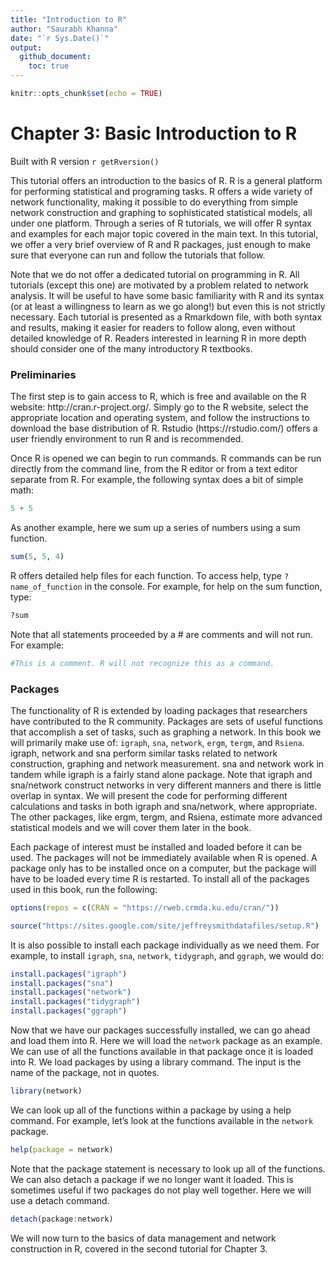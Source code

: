 ```yaml
---
title: "Introduction to R"
author: "Saurabh Khanna"
date: "`r Sys.Date()`"
output: 
  github_document:
    toc: true
---
```


```r
knitr::opts_chunk$set(echo = TRUE)
```

# Chapter 3: Basic Introduction to R

Built with R version
`r getRversion()`

This tutorial offers an introduction to the basics of R. R is a general platform for performing statistical and programing tasks. R offers a wide variety of network functionality, making it possible to do everything from simple network construction and graphing to sophisticated statistical models, all under one platform. Through a series of R tutorials, we will offer R syntax and examples for each major topic covered in the main text. In this tutorial, we offer a very brief overview of R and R packages, just enough to make sure that everyone can run and follow the tutorials that follow.

Note that we do not offer a dedicated tutorial on programming in R. All tutorials (except this one) are motivated by a problem related to network analysis. It will be useful to have some basic familiarity with R and its syntax (or at least a willingness to learn as we go along!) but even this is not strictly necessary. Each tutorial is presented as a Rmarkdown file, with both syntax and results, making it easier for readers to follow along, even without detailed knowledge of R. Readers interested in learning R in more depth should consider one of the many introductory R textbooks.

### Preliminaries
The first step is to gain access to R, which is free and available on the R website: http://cran.r-project.org/. Simply go to the R website, select the appropriate location and operating system, and follow the instructions to download the base distribution of R. Rstudio  (https://rstudio.com/) offers a user friendly environment to run R and is recommended. 

Once R is opened we can begin to run commands. R commands can be run directly from the command line, from the R editor or from a text editor separate from R. For example, the following syntax does a bit of simple math:

```r
5 + 5
```

As another example, here we sum up a series of numbers using a sum function.

```r
sum(5, 5, 4)
```

R offers detailed help files for each function. To access help, type `?name_of_function` in the console. For example, for help on the sum function, type:

```r
?sum
```

Note that all statements proceeded by a # are comments and will not run. For example: 

```r
#This is a comment. R will not recognize this as a command.
```

### Packages
The functionality of R is extended by loading packages that researchers have contributed to the R community. Packages are sets of useful functions that accomplish a set of tasks, such as graphing a network. In this book we will primarily make use of: `igraph`, `sna`, `network`, `ergm`, `tergm`, and `Rsiena`. igraph, network and sna perform similar tasks related to network construction, graphing and network measurement. sna and network work in tandem while igraph is a fairly stand alone package. Note that igraph and sna/network construct networks in very different manners and there is little overlap in syntax. We will present the code for performing different calculations and tasks in both igraph and sna/network, where appropriate. The other packages, like ergm, tergm, and Rsiena, estimate more advanced statistical models and we will cover them later in the book. 

Each package of interest must be installed and loaded before it can be used. The packages will not be immediately available when R is opened. A package only has to be installed once on a computer, but the package will have to be loaded every time R is restarted. To install all of the packages used in this book, run the following:

```r
options(repos = c(CRAN = "https://rweb.crmda.ku.edu/cran/"))
```

```r
source("https://sites.google.com/site/jeffreysmithdatafiles/setup.R")
```

It is also possible to install each package individually as we need them. For example, to install `igraph`, `sna`, `network`, `tidygraph`, and `ggraph`, we would do:

```r
install.packages("igraph")
install.packages("sna")
install.packages("network")
install.packages("tidygraph")
install.packages("ggraph")
```

Now that we have our packages successfully installed, we can go ahead and load them into R. Here we will load the `network` package as an example. We can use of all the functions available in that package once it is loaded into R. We load packages by using a library command. The input is the name of the package, not in quotes. 

```r
library(network)
```

We can look up all of the functions within a package by using a help command. For example, let’s look at the functions available in the `network` package.

```r
help(package = network)
```

Note that the package statement is necessary to look up all of the functions. We can also detach a package if we no longer want it loaded. This is sometimes useful if two packages do not play well together. Here we will use a detach command.

```r
detach(package:network)
```

We will now turn to the basics of data management and network construction in R, covered in the second tutorial for Chapter 3.
